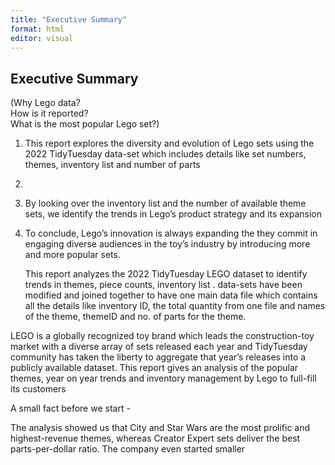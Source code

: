 ```yaml
---
title: "Executive Summary"
format: html
editor: visual
---
```


## Executive Summary

(Why Lego data? \
How is it reported?\
What is the most popular Lego set?)

1.   This report explores the diversity and evolution of Lego sets using the 2022 TidyTuesday data-set which includes details like set numbers, themes, inventory list and number of parts

2.  

3.   By looking over the inventory list and the number of available theme sets, we identify the trends in Lego's product strategy and its expansion

4.  To conclude, Lego's innovation is always expanding the they commit in engaging diverse audiences in the toy's industry by introducing more and more popular sets.

    This report analyzes the 2022 TidyTuesday LEGO dataset to identify trends in themes, piece counts, inventory list . data-sets have been modified and joined together to have one main data file which contains all the details like inventory ID, the total quantity from one file and names of the theme, themeID and no. of parts for the theme.

LEGO is a globally recognized toy brand which leads the construction-toy market with a diverse array of sets released each year and TidyTuesday community has taken the liberty to aggregate that year’s releases into a publicly available dataset. This report gives an analysis of the popular themes, year on year trends and inventory management by Lego to full-fill its customers

A small fact before we start -

The analysis showed us that City and Star Wars are the most prolific and highest-revenue themes, whereas Creator Expert sets deliver the best parts-per-dollar ratio. The company even started smaller
